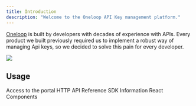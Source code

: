 ```yaml
---
title: Introduction
description: "Welcome to the Oneloop API Key management platform."
---
```


[Oneloop](https://oneloop.ai) is built by developers with decades of experience with APIs. Every product we built previously required us to implement a robust way of managing Api keys, so we decided to solve this pain for every developer.

<img
  className="block"
  src="/images/hero.png"
/>

## Usage

<CardGroup cols={2}>
  <Card
    title="Dashboard"
    icon="gauge"
    href="https://dashboard.oneloop.ai"
  >
    Access to the portal
  </Card>
  <Card
    title="API"
    icon="pen-to-square"
    href="../api-reference"
  >
    HTTP API Reference
  </Card>
  <Card
    title="Backend SDKs"
    icon="code-simple"
    href="../sdk"
  >
    SDK Information
  </Card>
  <Card
    title="Embeddable Frontend Components"
    icon="brackets-curly"
    href="../sdk"
  >
    React Components
  </Card>
</CardGroup>